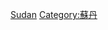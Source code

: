 {{Catnav|頁面分類|地理|国家|非洲国家|苏丹}}
{{Catnav|頁面分類|地理|国家|按國家分類|各國歷史}}
{{Catnav|頁面分類|各種主題的頁面分類|按國家分類|各國歷史}}
{{Catnav|頁面分類|历史|各國歷史}}
{{Commons category|History of Sudan}}

[[Category:非洲各國歷史‎|Sudan]]
[[Category:蘇丹|Category:蘇丹]]